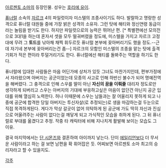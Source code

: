 [[아르젠토 소마]]의 등장인물. 성우는 [[호리에 유이]].

[[퓨너럴]] 소속의 [[자르크]] 4의 파일럿이자 미스텔의 조종사이기도 하다. 발랄하고 명랑한 성격으로 퓨너럴 대원들 중에 가장 밝은 성격의 소유자. 그런 탓에 해티와 정신연령 동급이라는 놀림을 받기도 한다. 하지만 파일럿으로의 능력은 뛰어난 편. [* 특별편에선 모의전으로 3대1을 하는데 혼자서 셋을 모두 떨궈버렸을 정도에, 미스텔을 가지고 자르크 고정대에 무려 그 '''토드'''를 낚아채 채찍 휘두르듯 퓨너럴 본부에 꽂아버리기도 했을 정도.--근데 자기네 본부에 꽂아버리는건 좀--] 자르크의 모함인 미스텔의 조종을 맡는 탓에 출격기회가 적은 편이라 투덜거리기도 한다. 퓨너럴에선 해티를 돌봐주는 역할을 하기도 한다.

퓨너럴에 입대한 사람들은 마음 어딘가에 상처가 있듯 그녀도 마찬가지인데, 편부가정에서 자라왔으며 아버지는 공군이었는데 모종의 사고로 인해 하반신 불수가 되어 명예전역을 해버렸다. 그 충격으로 인해 스우를 딸이 아닌 '''자신의 꿈을 이뤄줄''' 대리자 정도로만 생각하게 되버리고 스우는 아버지의 기대에 부응하고싶은 마음이 없던건 아닌지 공군 입대를 위해 열심히 노력한다. 허나 이때문에 스우는 남들과는 잘 어울리지 못하게 되고 나중에 공군에 합격한 당일 아버지는 투신자살(로 추정되는)로 생을 마감하는걸 두눈으로 직접 목격하게된다. 게다가 막상 갈곳이 없어 의탁하게 된 공군에 가도 딱히 자신과 진심으로 어울려주는 사람이 없다는걸 깨닿게 되고 가식적인 모습을 취하게 된다. 그 뒤 퓨너럴로 부대를 옮겼다고 추정. 작중 타 캐릭터에 비해 지나치게 활발해 보이는 모습도 그 이유.

결국 마지막에서는 [[단 시몬즈]]와 결혼하여 아이까지 낳는다. 단이 [[에일리언]]보다 더 무서운 사람이라고 하는 걸 보면 남편을 확 휘어잡은 듯. 어찌보면 아르젠토 소마 최고의 승리자라고 할 수 있을지도.

[[각주]]
